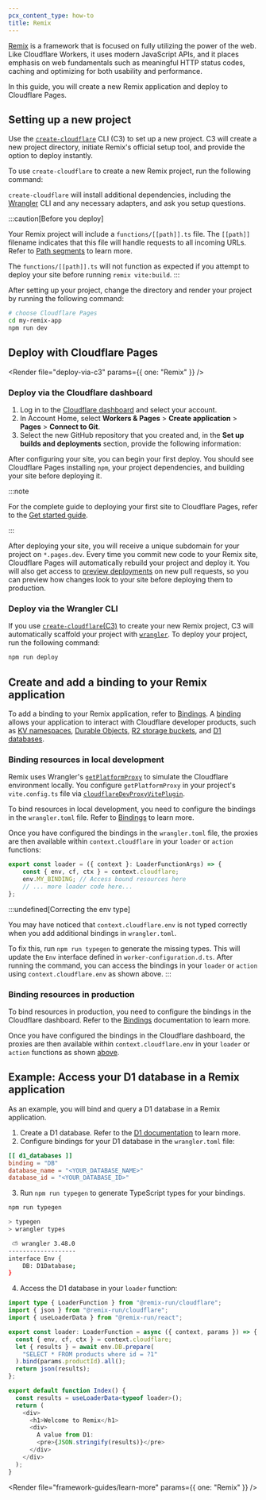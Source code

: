 ```yaml
---
pcx_content_type: how-to
title: Remix
---
```



[Remix](https://remix.run/) is a framework that is focused on fully utilizing the power of the web. Like Cloudflare Workers, it uses modern JavaScript APIs, and it places emphasis on web fundamentals such as meaningful HTTP status codes, caching and optimizing for both usability and performance.

In this guide, you will create a new Remix application and deploy to Cloudflare Pages.

## Setting up a new project

Use the [`create-cloudflare`](https://www.npmjs.com/package/create-cloudflare) CLI (C3) to set up a new project. C3 will create a new project directory, initiate Remix's official setup tool, and provide the option to deploy instantly.

To use `create-cloudflare` to create a new Remix project, run the following command:

<PackageManagers
	type="create"
	pkg="cloudflare@latest"
	args="--framework=remix"
/>

`create-cloudflare` will install additional dependencies, including the [Wrangler](/workers/wrangler/install-and-update/#check-your-wrangler-version) CLI and any necessary adapters, and ask you setup questions.

:::caution[Before you deploy]

Your Remix project will include a `functions/[[path]].ts` file. The `[[path]]` filename indicates that this file will handle requests to all incoming URLs. Refer to [Path segments](/pages/functions/routing/#dynamic-routes) to learn more.

The `functions/[[path]].ts` will not function as expected if you attempt to deploy your site before running `remix vite:build`.
:::

After setting up your project, change the directory and render your project by running the following command:

```sh
# choose Cloudflare Pages
cd my-remix-app
npm run dev
```

<Render file="tutorials-before-you-start" />

<Render file="framework-guides/create-github-repository_no_init" />

## Deploy with Cloudflare Pages

<Render file="deploy-via-c3" params={{ one: "Remix" }} />

### Deploy via the Cloudflare dashboard

1. Log in to the [Cloudflare dashboard](https://dash.cloudflare.com/) and select your account.
2. In Account Home, select **Workers & Pages** > **Create application** > **Pages** > **Connect to Git**.
3. Select the new GitHub repository that you created and, in the **Set up builds and deployments** section, provide the following information:

<PagesBuildPreset framework="remix" />

After configuring your site, you can begin your first deploy. You should see Cloudflare Pages installing `npm`, your project dependencies, and building your site before deploying it.

:::note

For the complete guide to deploying your first site to Cloudflare Pages, refer to the [Get started guide](/pages/get-started/).

:::

After deploying your site, you will receive a unique subdomain for your project on `*.pages.dev`.
Every time you commit new code to your Remix site, Cloudflare Pages will automatically rebuild your project and deploy it. You will also get access to [preview deployments](/pages/configuration/preview-deployments/) on new pull requests, so you can preview how changes look to your site before deploying them to production.

### Deploy via the Wrangler CLI

If you use [`create-cloudflare`(C3)](https://www.npmjs.com/package/create-cloudflare) to create your new Remix project, C3 will automatically scaffold your project with [`wrangler`](/workers/wrangler/). To deploy your project, run the following command:

```sh
npm run deploy
```

## Create and add a binding to your Remix application

To add a binding to your Remix application, refer to [Bindings](/pages/functions/bindings/).
A [binding](/pages/functions/bindings/) allows your application to interact with Cloudflare developer products, such as [KV namespaces](/kv/concepts/how-kv-works/), [Durable Objects](/durable-objects/), [R2 storage buckets](/r2/), and [D1 databases](/d1/).

### Binding resources in local development

Remix uses Wrangler's [`getPlatformProxy`](/workers/wrangler/api/#getplatformproxy) to simulate the Cloudflare environment locally. You configure `getPlatformProxy` in your project's `vite.config.ts` file via [`cloudflareDevProxyVitePlugin`](https://remix.run/docs/en/main/future/vite#cloudflare-proxy).

To bind resources in local development, you need to configure the bindings in the `wrangler.toml` file. Refer to [Bindings](/workers/wrangler/configuration/#bindings) to learn more.

Once you have configured the bindings in the `wrangler.toml` file, the proxies are then available within `context.cloudflare` in your `loader` or `action` functions:

```typescript
export const loader = ({ context }: LoaderFunctionArgs) => {
	const { env, cf, ctx } = context.cloudflare;
	env.MY_BINDING; // Access bound resources here
	// ... more loader code here...
};
```

:::undefined[Correcting the env type]

You may have noticed that `context.cloudflare.env` is not typed correctly when you add additional bindings in `wrangler.toml`.

To fix this, run `npm run typegen` to generate the missing types. This will update the `Env` interface defined in `worker-configuration.d.ts`.
After running the command, you can access the bindings in your `loader` or `action` using `context.cloudflare.env` as shown above.
:::

### Binding resources in production

To bind resources in production, you need to configure the bindings in the Cloudflare dashboard. Refer to the [Bindings](/pages/functions/bindings/) documentation to learn more.

Once you have configured the bindings in the Cloudflare dashboard, the proxies are then available within `context.cloudflare.env` in your `loader` or `action` functions as shown [above](#binding-resources-in-local-development).

## Example: Access your D1 database in a Remix application

As an example, you will bind and query a D1 database in a Remix application.

1. Create a D1 database. Refer to the [D1 documentation](/d1/) to learn more.
2. Configure bindings for your D1 database in the `wrangler.toml` file:

```toml
[[ d1_databases ]]
binding = "DB"
database_name = "<YOUR_DATABASE_NAME>"
database_id = "<YOUR_DATABASE_ID>"
```

3. Run `npm run typegen` to generate TypeScript types for your bindings.

```sh
npm run typegen
```

```sh output
> typegen
> wrangler types

 ⛅️ wrangler 3.48.0
-------------------
interface Env {
	DB: D1Database;
}
```

4. Access the D1 database in your `loader` function:

```typescript
import type { LoaderFunction } from "@remix-run/cloudflare";
import { json } from "@remix-run/cloudflare";
import { useLoaderData } from "@remix-run/react";

export const loader: LoaderFunction = async ({ context, params }) => {
  const { env, cf, ctx } = context.cloudflare;
  let { results } = await env.DB.prepare(
    "SELECT * FROM products where id = ?1"
  ).bind(params.productId).all();
  return json(results);
};

export default function Index() {
  const results = useLoaderData<typeof loader>();
  return (
    <div>
      <h1>Welcome to Remix</h1>
      <div>
        A value from D1:
        <pre>{JSON.stringify(results)}</pre>
      </div>
    </div>
  );
}
```

<Render file="framework-guides/learn-more" params={{ one: "Remix" }} />
